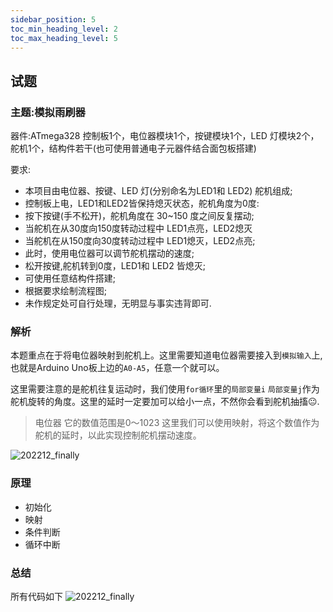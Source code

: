 ```yaml
---
sidebar_position: 5
toc_min_heading_level: 2
toc_max_heading_level: 5
---
```


## 试题

### 主题:模拟雨刷器

器件:ATmega328 控制板1个，电位器模块1个，按键模块1个，LED 灯模块2个，舵机1个，结构件若干(也可使用普通电子元器件结合面包板搭建)

要求:
* 本项目由电位器、按键、LED 灯(分别命名为LED1和 LED2) 舵机组成;
* 控制板上电，LED1和LED2皆保持熄灭状态，舵机角度为0度:
* 按下按键(手不松开)，舵机角度在 30~150 度之间反复摆动;
* 当舵机在从30度向150度转动过程中 LED1点亮，LED2熄灭
* 当舵机在从150度向30度转动过程中 LED1熄灭，LED2点亮;
* 此时，使用电位器可以调节舵机摆动的速度;
* 松开按键,舵机转到0度，LED1和 LED2 皆熄灭;
* 可使用任意结构件搭建;
* 根据要求绘制流程图;
* 未作规定处可自行处理，无明显与事实违背即可.
### 解析

本题重点在于将电位器映射到舵机上。这里需要知道电位器需要接入到`模拟输入`上,也就是Arduino Uno板上边的`A0-A5`，任意一个就可以。

这里需要注意的是舵机往复运动时，我们使用`for循环`里的`局部变量i` `局部变量j`作为舵机旋转的角度。这里的延时一定要加可以给小一点，不然你会看到舵机抽搐😐.

> 电位器 它的数值范围是0～1023 这里我们可以使用映射，将这个数值作为舵机的延时，以此实现控制舵机摆动速度。

![202212_finally](../img/202212_code.png)

### 原理
* 初始化
* 映射
* 条件判断
* 循环中断

### 总结
所有代码如下
![202212_finally](../img/202212_finally.png)


